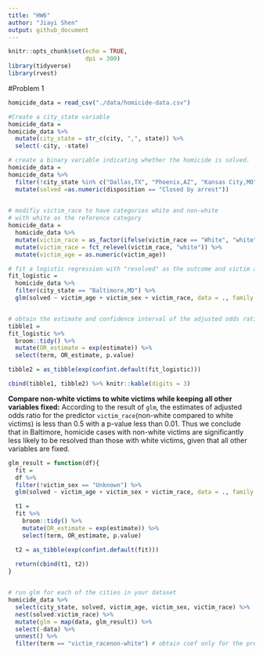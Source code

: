 ```yaml
---
title: "HW6"
author: "Jiayi Shen"
output: github_document
---
```


```r
knitr::opts_chunk$set(echo = TRUE,
                      dpi = 300)
library(tidyverse)
library(rvest)

```


#Problem 1 
```r
homicide_data = read_csv("./data/homicide-data.csv")
```

```r
#Create a city_state variable
homicide_data =
homicide_data %>% 
  mutate(city_state = str_c(city, ",", state)) %>% 
  select(-city, -state)

# create a binary variable indicating whether the homicide is solved. 
homicide_data =
homicide_data %>% 
  filter(!city_state %in% c("Dallas,TX", "Phoenix,AZ", "Kansas City,MO", "Tulsa,AL")) %>% 
  mutate(solved =as.numeric(disposition == "Closed by arrest"))
  
```


```r
# modifiy victim_race to have categories white and non-white 
# with white as the reference category
homicide_data = 
  homicide_data %>% 
  mutate(victim_race = as_factor(ifelse(victim_race == "White", "white","non-white"))) %>% 
  mutate(victim_race = fct_relevel(victim_race, "white")) %>% 
  mutate(victim_age = as.numeric(victim_age)) 
```


```r
# fit a logistic regression with "resolved" as the outcome and victim age, sex and race as predictors
fit_logistic = 
  homicide_data %>% 
  filter(city_state == "Baltimore,MD") %>% 
  glm(solved ~ victim_age + victim_sex + victim_race, data = ., family = binomial()) 


# obtain the estimate and confidence interval of the adjusted odds ratio
tibble1 = 
fit_logistic %>% 
  broom::tidy() %>% 
  mutate(OR_estimate = exp(estimate)) %>% 
  select(term, OR_estimate, p.value)

tibble2 = as_tibble(exp(confint.default(fit_logistic)))

cbind(tibble1, tibble2) %>% knitr::kable(digits = 3)
```

**Compare non-white victims to white victims while keeping all other variables fixed:**
According to the result of `glm`, the estimates of adjusted odds ratio for the predictor `victim_race`(non-white compared to white victims) is less than 0.5 with a p-value less than 0.01. Thus we conclude that in Baltimore, homicide cases with non-white victims are significantly less likely to be resolved than those with white victims, given that all other variables are fixed. 


```r
glm_result = function(df){
  fit = 
  df %>% 
  filter(!victim_sex == "Unknown") %>% 
  glm(solved ~ victim_age + victim_sex + victim_race, data = ., family = binomial()) 

  t1 = 
  fit %>% 
    broom::tidy() %>% 
    mutate(OR_estimate = exp(estimate)) %>% 
    select(term, OR_estimate, p.value)

  t2 = as_tibble(exp(confint.default(fit)))
  
  return(cbind(t1, t2))
}


# run glm for each of the cities in your dataset
homicide_data %>% 
  select(city_state, solved, victim_age, victim_sex, victim_race) %>% 
  nest(solved:victim_race) %>%
  mutate(glm = map(data, glm_result)) %>% 
  select(-data) %>% 
  unnest() %>% 
  filter(term == "victim_racenon-white") # obtain coef only for the predictor "race"


```

